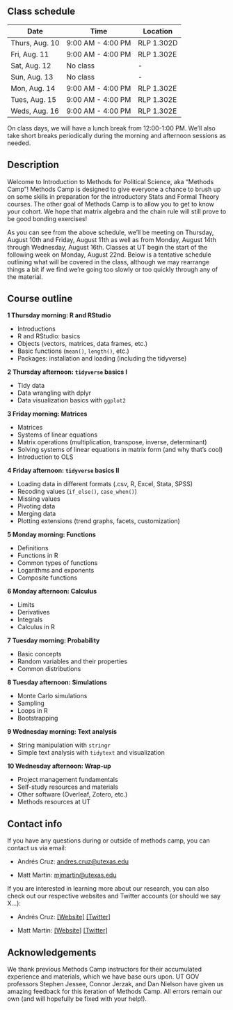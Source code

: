 ## Class schedule {.unnumbered}

| Date           | Time              | Location   |
|----------------|-------------------|------------|
| Thurs, Aug. 10 | 9:00 AM - 4:00 PM | RLP 1.302D |
| Fri, Aug. 11   | 9:00 AM - 4:00 PM | RLP 1.302E |
| Sat, Aug. 12   | No class          | \-         |
| Sun, Aug. 13   | No class          | \-         |
| Mon, Aug. 14   | 9:00 AM - 4:00 PM | RLP 1.302E |
| Tues, Aug. 15  | 9:00 AM - 4:00 PM | RLP 1.302E |
| Weds, Aug. 16  | 9:00 AM - 4:00 PM | RLP 1.302E |

On class days, we will have a lunch break from 12:00-1:00 PM. We'll also take short breaks periodically during the morning and afternoon sessions as needed.

## Description {.unnumbered}

Welcome to Introduction to Methods for Political Science, aka "Methods Camp"! Methods Camp is designed to give everyone a chance to brush up on some skills in preparation for the introductory Stats and Formal Theory courses. The other goal of Methods Camp is to allow you to get to know your cohort. We hope that matrix algebra and the chain rule will still prove to be good bonding exercises!

As you can see from the above schedule, we'll be meeting on Thursday, August 10th and Friday, August 11th as well as from Monday, August 14th through Wednesday, August 16th. Classes at UT begin the start of the following week on Monday, August 22nd. Below is a tentative schedule outlining what will be covered in the class, although we may rearrange things a bit if we find we're going too slowly or too quickly through any of the material.

## Course outline {.unnumbered}

**1 Thursday morning: R and RStudio**

- Introductions
- R and RStudio: basics
- Objects (vectors, matrices, data frames, etc.)
- Basic functions (`mean()`, `length()`, etc.)
- Packages: installation and loading (including the tidyverse)

**2 Thursday afternoon: `tidyverse` basics I**

- Tidy data
- Data wrangling with dplyr
- Data visualization basics with `ggplot2`

**3 Friday morning: Matrices**

- Matrices
- Systems of linear equations
- Matrix operations (multiplication, transpose, inverse, determinant)
- Solving systems of linear equations in matrix form (and why that's cool)
- Introduction to OLS

**4 Friday afternoon: `tidyverse` basics II**

- Loading data in different formats (.csv, R, Excel, Stata, SPSS)
- Recoding values (`if_else()`, `case_when()`)
- Missing values
- Pivoting data
- Merging data
- Plotting extensions (trend graphs, facets, customization)

**5 Monday morning: Functions**

- Definitions
- Functions in R
- Common types of functions
- Logarithms and exponents
- Composite functions

**6 Monday afternoon: Calculus**

- Limits
- Derivatives
- Integrals
- Calculus in R

**7 Tuesday morning: Probability**

- Basic concepts
- Random variables and their properties
- Common distributions

**8 Tuesday afternoon: Simulations**

- Monte Carlo simulations
- Sampling
- Loops in R
- Bootstrapping

**9 Wednesday morning: Text analysis**

- String manipulation with `stringr`
- Simple text analysis with `tidytext` and visualization

**10 Wednesday afternoon: Wrap-up**

-   Project management fundamentals
-   Self-study resources and materials
-   Other software (Overleaf, Zotero, etc.)
-   Methods resources at UT

## Contact info {.unnumbered}

If you have any questions during or outside of methods camp, you can contact us via email:

-   Andrés Cruz: [andres.cruz\@utexas.edu](mailto:andres.cruz@utexas.edu)

-   Matt Martin: [mjmartin\@utexas.edu](mailto:mjmartin@utexas.edu)

If you are interested in learning more about our research, you can also check out our respective websites and Twitter accounts (or should we say X...):

-   Andrés Cruz: [[Website]](https://arcruz0.github.io/) [[Twitter]](https://twitter.com/arcruz0)

-   Matt Martin: [[Website]](https://mattjamesmartin.github.io/) [[Twitter]](https://twitter.com/MattJ_Martin)

## Acknowledgements

We thank previous Methods Camp instructors for their accumulated experience and materials, which we have base ours upon. UT GOV professors Stephen Jessee, Connor Jerzak, and Dan Nielson have given us amazing feedback for this iteration of Methods Camp. All errors remain our own (and will hopefully be fixed with your help!).
